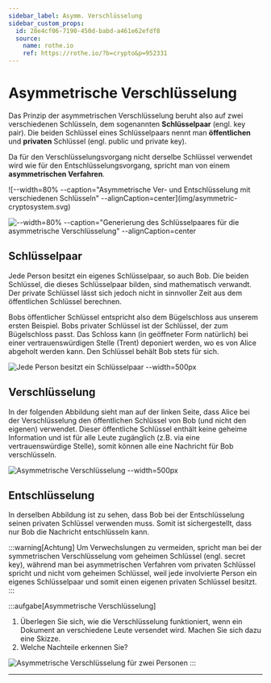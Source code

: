 ```yaml
---
sidebar_label: Asymm. Verschlüsselung
sidebar_custom_props:
  id: 28e4cf06-7190-450d-babd-a461e62efdf8
  source:
    name: rothe.io
    ref: https://rothe.io/?b=crypto&p=952331
---
```


# Asymmetrische Verschlüsselung

Das Prinzip der asymmetrischen Verschlüsselung beruht also auf zwei verschiedenen Schlüsseln, dem sogenannten **Schlüsselpaar** (engl. key pair). Die beiden Schlüssel eines Schlüsselpaars nennt man **öffentlichen** und **privaten** Schlüssel (engl. public und private key).

Da für den Verschlüsselungsvorgang nicht derselbe Schlüssel verwendet wird wie für den Entschlüsselungsvorgang, spricht man von einem **asymmetrischen Verfahren**.

<div class="grid-2-1">
  ![--width=80% --caption="Asymmetrische Ver- und Entschlüsselung mit verschiedenen Schlüsseln" --alignCaption=center](img/asymmetric-cryptosystem.svg)

  ![--width=80% --caption="Generierung des Schlüsselpaares für die asymmetrische Verschlüsselung" --alignCaption=center](img/key-pair-generation.svg)
</div>

## Schlüsselpaar
Jede Person besitzt ein eigenes Schlüsselpaar, so auch Bob. Die beiden Schlüssel, die dieses Schlüsselpaar bilden, sind mathematisch verwandt. Der private Schlüssel lässt sich jedoch nicht in sinnvoller Zeit aus dem öffentlichen Schlüssel  berechnen.

Bobs öffentlicher Schlüssel entspricht also dem Bügelschloss aus unserem ersten Beispiel. Bobs privater Schlüssel ist der Schlüssel, der zum Bügelschloss passt. Das Schloss kann (in geöffneter Form natürlich) bei einer vertrauenswürdigen Stelle (Trent) deponiert werden, wo es von Alice abgeholt werden kann. Den Schlüssel behält Bob stets für sich.

![Jede Person besitzt ein Schlüsselpaar --width=500px](img/key-pair.svg)

## Verschlüsselung
In der folgenden Abbildung sieht man auf der linken Seite, dass Alice bei der Verschlüsselung den öffentlichen Schlüssel von Bob (und nicht den eigenen) verwendet. Dieser öffentliche Schlüssel enthält keine geheime Information und ist für alle Leute zugänglich (z.B. via eine vertrauenswürdige Stelle), somit können alle eine Nachricht für Bob verschlüsseln.

![Asymmetrische Verschlüsselung --width=500px](img/asymm-encryption.svg)

## Entschlüsselung
In derselben Abbildung ist zu sehen, dass Bob bei der Entschlüsselung seinen privaten Schlüssel verwenden muss. Somit ist sichergestellt, dass nur Bob die Nachricht entschlüsseln kann.

:::warning[Achtung]
Um Verwechslungen zu vermeiden, spricht man bei der symmetrischen Verschlüsselung vom geheimen Schlüssel (engl. secret key), während man bei asymmetrischen Verfahren vom privaten Schlüssel spricht und nicht vom geheimen Schlüssel, weil jede involvierte Person ein eigenes Schlüsselpaar und somit einen eigenen privaten Schlüssel besitzt.
:::

:::aufgabe[Asymmetrische Verschlüsselung]
1. Überlegen Sie sich, wie die Verschlüsselung funktioniert, wenn ein Dokument an verschiedene Leute versendet wird. Machen Sie sich dazu eine Skizze.
2. Welche Nachteile erkennen Sie?

![Asymmetrische Verschlüsselung für zwei Personen](img/asymm-encryption-for-two.svg)
:::

---
